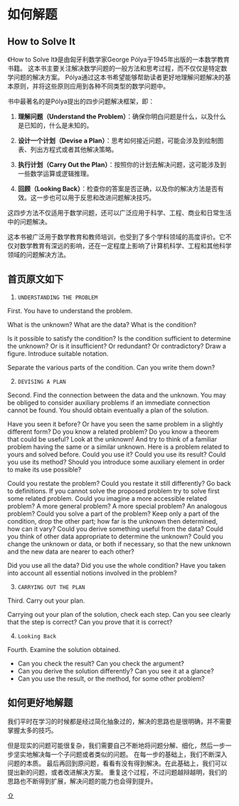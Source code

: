 # 如何解题

<a name="header"></a>

## How to Solve It
《How to Solve It》是由匈牙利数学家George Pólya于1945年出版的一本数学教育书籍。
这本书主要关注解决数学问题的一般方法和思考过程，而不仅仅是特定数学问题的解决方案。
Pólya通过这本书希望能够帮助读者更好地理解问题解决的基本原则，并将这些原则应用到各种不同类型的数学问题中。

书中最著名的是Pólya提出的四步问题解决框架，即：

1. **理解问题（Understand the Problem）**：确保你明白问题是什么，以及什么是已知的，什么是未知的。
  
2. **设计一个计划（Devise a Plan）**：思考如何接近问题，可能会涉及到绘制图表、列出方程式或者其他解决策略。

3. **执行计划（Carry Out the Plan）**：按照你的计划去解决问题，这可能涉及到一些数学运算或逻辑推理。

4. **回顾（Looking Back）**：检查你的答案是否正确，以及你的解决方法是否有效。这一步也可以用于反思和改进问题解决技巧。

这四步方法不仅适用于数学问题，还可以广泛应用于科学、工程、商业和日常生活中的问题解决。

这本书被广泛用于数学教育和教师培训，也受到了多个学科领域的高度评价。它不仅对数学教育有深远的影响，还在一定程度上影响了计算机科学、工程和其他科学领域的问题解决方法。

## 首页原文如下

(@) `UNDERSTANDING THE PROBLEM`

First. You have to understand the problem.

What is the unknown? What are the data? What is the condition?

Is it possible to satisfy the condition? Is the condition sufficient to determine the unknown? Or 
is it insufficient? Or redundant? Or contradictory?
Draw a figure. Introduce suitable notation.

Separate the various parts of the condition. Can you write them down?

(@) `DEVISING A PLAN`

Second. Find the connection between the data and the unknown. You may be obliged to consider auxiliary problems if an immediate connection cannot be found. You should obtain eventually a plan of the solution.

Have you seen it before? Or have you seen the same problem in a slightly different form?
Do you know a related problem? Do you know a theorem that could be useful?
Look at the unknown! And try to think of a familiar problem having the same or a similar unknown.
Here is a problem related to yours and solved before. Could you use it? Could you use its result? Could you use its method? Should you introduce some auxiliary element in order to make its use possible?

Could you restate the problem? Could you restate it still differently? Go back to definitions.
If you cannot solve the proposed problem try to solve first some related problem. Could you imagine a more accessible related problem? A more general problem? A more special problem? An analogous problem? Could you solve a part of the problem? Keep only a part of the condition, drop the other part; how far is the unknown then determined, how can it vary? Could you derive something useful from the data? Could you think of other data appropriate to determine the unknown? Could you change the unknown or data, or both if necessary, so that the new unknown and the new data are nearer to each other?

Did you use all the data? Did you use the whole condition? Have you taken into account all essential notions involved in the problem?

(@) `CARRYING OUT THE PLAN`

Third. Carry out your plan.

Carrying out your plan of the solution, check each step. Can you see clearly that the step is correct? Can you prove that it is correct?

(@) `Looking Back`

Fourth. Examine the solution obtained.

* Can you check the result? Can you check the argument?
* Can you derive the solution differently? Can you see it at a glance?
* Can you use the result, or the method, for some other problem?

## 如何更好地解题
我们平时在学习的时候都是经过简化抽象过的，解决的思路也是很明确，并不需要掌握太多的技巧。

但是现实的问题可能很复杂，我们需要自己不断地将问题分解、细化，然后一步一步坚实地解决每一个子问题或者类似的问题。
在每一步的基础上，我们不断深入问题的本质。
最后再回到原问题，看看有没有得到解决。在此基础上，我们可以提出新的问题，或者改进解决方案。
重复这个过程，不过问题越辩越明，我们的思路也不断得到扩展，解决问题的能力也会得到提升。

[⇧](#header)